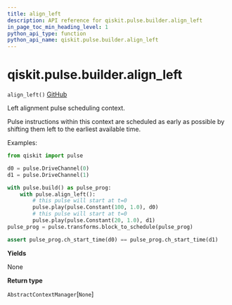 ```yaml
---
title: align_left
description: API reference for qiskit.pulse.builder.align_left
in_page_toc_min_heading_level: 1
python_api_type: function
python_api_name: qiskit.pulse.builder.align_left
---
```


# qiskit.pulse.builder.align\_left

<span id="qiskit.pulse.builder.align_left" />

`align_left()` [GitHub](https://github.com/qiskit/qiskit/tree/stable/0.21/qiskit/pulse/builder.py "view source code")

Left alignment pulse scheduling context.

Pulse instructions within this context are scheduled as early as possible by shifting them left to the earliest available time.

Examples:

```python
from qiskit import pulse

d0 = pulse.DriveChannel(0)
d1 = pulse.DriveChannel(1)

with pulse.build() as pulse_prog:
    with pulse.align_left():
        # this pulse will start at t=0
        pulse.play(pulse.Constant(100, 1.0), d0)
        # this pulse will start at t=0
        pulse.play(pulse.Constant(20, 1.0), d1)
pulse_prog = pulse.transforms.block_to_schedule(pulse_prog)

assert pulse_prog.ch_start_time(d0) == pulse_prog.ch_start_time(d1)
```

**Yields**

None

**Return type**

`AbstractContextManager`\[`None`]

